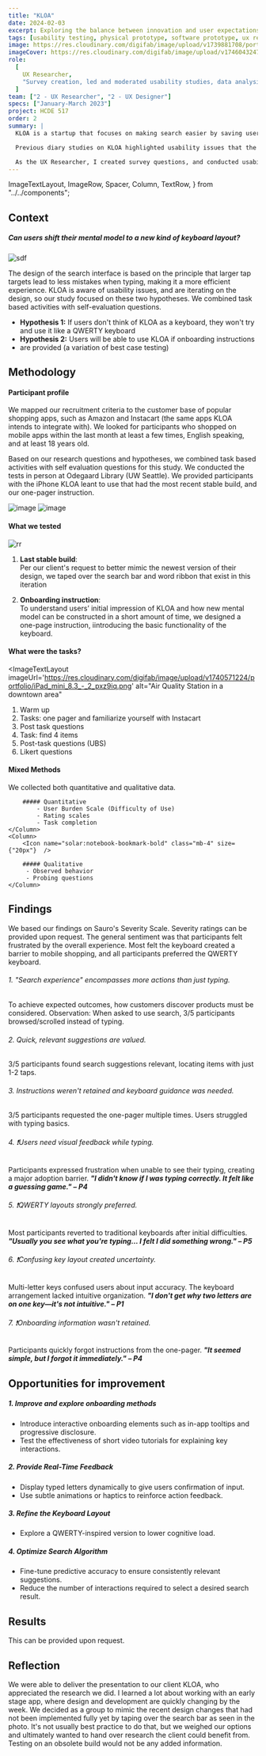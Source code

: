 ```yaml
---
title: "KLOA"
date: 2024-02-03
excerpt: Exploring the balance between innovation and user expectations
tags: [usability testing, physical prototype, software prototype, ux research]
image: https://res.cloudinary.com/digifab/image/upload/v1739881708/portfolio/kloa/kloa-home_swgwfk.gif
imageCover: https://res.cloudinary.com/digifab/image/upload/v1746043247/portfolio/kloa/project-head-assets-1-kloa_enolkb.png
role:
  [
    UX Researcher,
    "Survey creation, led and moderated usability studies, data analysis",
  ]
team: ["2 - UX Researcher", "2 - UX Designer"]
specs: ["January-March 2023"]
project: HCDE 517
order: 2
summary: |
  KLOA is a startup that focuses on making search easier by saving users typing effort. This new search experience consists of an input interface and a contextual search algorithm. Ideally, businesses with mobile shopping apps like Amazon or Instacart would be potential clients. 

  Previous diary studies on KLOA highlighted usability issues that the team is currently iterating on, including what types of feedback to provide users. This research then seeks to understand: 1) what effect would priming participants have on their experience (i.e. prefacing it as a search experience versus a keyboard) 2) how willing participants would be to learn how to use KLOA, and 3) barriers and frustrations participants encounter when using KLOA in the context of shopping on a mobile app. 

  As the UX Researcher, I created survey questions, and conducted usability testing.
---
```



  ImageTextLayout,
  ImageRow,
  Spacer,
  Column,
  TextRow,
} from "../../components";

## Context

##### Can users shift their mental model to a new kind of keyboard layout?

<Spacer size="small" />

![sdf](https://res.cloudinary.com/digifab/image/upload/v1740567013/portfolio/kloa/iPad_mini_8.3_-_1_upcdeq.png)

The design of the search interface is based on the principle that larger tap targets lead to less mistakes when typing, making it a more efficient experience. KLOA is aware of usability issues, and are iterating on the design, so our study focused on these two hypotheses. We combined task based activities with self-evaluation questions.

- **Hypothesis 1:** If users don't think of KLOA as a keyboard, they won't try and use it like a QWERTY keyboard
- **Hypothesis 2:** Users will be able to use KLOA if onboarding instructions
- are provided (a variation of best case testing)

<Spacer size="large" />

## Methodology

<Spacer size="small" />

#### Participant profile

We mapped our recruitment criteria to the customer base of popular shopping apps, such as Amazon and Instacart (the same apps KLOA intends to integrate with). We looked for participants who shopped on mobile apps within the last month at least a few times, English speaking, and at least 18 years old.

Based on our research questions and hypotheses, we combined task based activities with self evaluation questions for this study. We conducted the tests in person at Odegaard Library (UW Seattle). We provided participants with the iPhone KLOA leant to use that had the most recent stable build, and our one-pager instruction.

<ImageRow minPerRow={2} marginBottom="6" marginRight="12">

![image](https://res.cloudinary.com/digifab/image/upload/v1740567752/portfolio/Frame_2_hnziez.png)
![image](https://res.cloudinary.com/digifab/image/upload/v1740567729/portfolio/Frame_1_1_vqf7d3.png)

</ImageRow>

<Spacer size="large" />

#### What we tested

![rr](https://res.cloudinary.com/digifab/image/upload/v1740567765/portfolio/kloa/Frame_3_wellvs.png)

1. **Last stable build**: <br/>
   Per our client's request to better mimic the newest version of their design, we taped over the search bar and word ribbon that exist in this iteration

<Spacer size="xxsmall" />

2. **Onboarding instruction**: <br/>
   To understand users’ initial impression of KLOA and how new mental model can be constructed in a short amount of time, we designed a one-page instruction, iintroducing the basic functionality of the keyboard.

<Spacer size="medium" />

#### What were the tasks?

<ImageTextLayout
imageUrl='https://res.cloudinary.com/digifab/image/upload/v1740571224/portfolio/iPad_mini_8.3_-_2_pxz9iq.png'
alt="Air Quality Station in a downtown area"
>

1. Warm up
2. Tasks: one pager and familiarize yourself with Instacart
3. Post task questions
4. Task: find 4 items
5. Post-task questions (UBS)
6. Likert questions

</ImageTextLayout>

<Spacer size="medium" />

#### Mixed Methods

We collected both quantitative and qualitative data.

<Spacer size="small" />

<TextRow gap='3' columns={2} padding='2rem 0 0 2rem'>
    <Column>
        <Icon name="solar:calculator-broken" class="mb-4" size={"20px"}  />

        ##### Quantitative
            - User Burden Scale (Difficulty of Use)
            - Rating scales
            - Task completion
    </Column>
    <Column>
        <Icon name="solar:notebook-bookmark-bold" class="mb-4" size={"20px"}  />

        ##### Qualitative
         - Observed behavior
         - Probing questions
    </Column>

</TextRow>

<Spacer size="xlarge" />

## Findings

<Spacer size="small" />

We based our findings on Sauro's Severity Scale. Severity ratings can be provided upon request. The general sentiment was that participants felt frustrated by the overall experience. Most felt the keyboard created a barrier to mobile shopping, and all participants preferred the QWERTY keyboard.

<Spacer size="medium" />

###### 1. "Search experience" encompasses more actions than just typing.

To achieve expected outcomes, how customers discover products must be considered.
Observation: When asked to use search, 3/5 participants browsed/scrolled instead of typing.

<Spacer size="medium" />

###### 2. Quick, relevant suggestions are valued.

3/5 participants found search suggestions relevant, locating items with just 1-2 taps.

<Spacer size="medium" />

###### 3. Instructions weren't retained and keyboard guidance was needed.

3/5 participants requested the one-pager multiple times. Users struggled with typing basics.

<Spacer size="medium" />

###### 4. ❗Users need visual feedback while typing.

Participants expressed frustration when unable to see their typing, creating a major adoption barrier.
**_"I didn't know if I was typing correctly. It felt like a guessing game." – P4_**

<Spacer size="medium" />

###### 5. ❗QWERTY layouts strongly preferred.

Most participants reverted to traditional keyboards after initial difficulties.
**_"Usually you see what you're typing... I felt I did something wrong." – P5_**

<Spacer size="medium" />

###### 6. ❗Confusing key layout created uncertainty.

Multi-letter keys confused users about input accuracy. The keyboard arrangement lacked intuitive organization.
**_"I don't get why two letters are on one key—it's not intuitive." – P1_**

<Spacer size="medium" />

###### 7. ❗Onboarding information wasn't retained.

Participants quickly forgot instructions from the one-pager.
**_"It seemed simple, but I forgot it immediately." – P4_**

<Spacer size="large" />

## Opportunities for improvement

<Spacer size="small" />

##### 1. Improve and explore onboarding methods

- Introduce interactive onboarding elements such as in-app tooltips and progressive disclosure.
- Test the effectiveness of short video tutorials for explaining key interactions.

##### 2. Provide Real-Time Feedback

- Display typed letters dynamically to give users confirmation of input.
- Use subtle animations or haptics to reinforce action feedback.

##### 3. Refine the Keyboard Layout

- Explore a QWERTY-inspired version to lower cognitive load.

##### 4. Optimize Search Algorithm

- Fine-tune predictive accuracy to ensure consistently relevant suggestions.
- Reduce the number of interactions required to select a desired search result.

<Spacer size="medium" />

## Results

This can be provided upon request.

<Spacer size="large" />

## Reflection

We were able to deliver the presentation to our client KLOA, who appreciated the research we did. I learned a lot about working with an early stage app, where design and development are quickly changing by the week. We decided as a group to mimic the recent design changes that had not been implemented fully yet by taping over the search bar as seen in the photo. It's not usually best practice to do that, but we weighed our options and ultimately wanted to hand over research the client could benefit from. Testing on an obsolete build would not be any added information.
